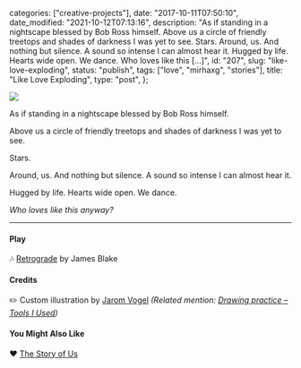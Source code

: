 
  categories: ["creative-projects"],
  date: "2017-10-11T07:50:10",
  date_modified: "2021-10-12T07:13:16",
  description:
    "As if standing in a nightscape blessed by Bob Ross himself. Above us a circle of friendly treetops and shades of darkness I was yet to see. Stars. Around, us. And nothing but silence. A sound so intense I can almost hear it. Hugged by life. Hearts wide open. We dance. Who loves like this […]",
  id: "207",
  slug: "like-love-exploding",
  status: "publish",
  tags: ["love", "mirhaxg", "stories"],
  title: "Like Love Exploding",
  type: "post",
};


![](/pages/posts/like-love-exploding/we_dance_jarom_vogel.jpg)

As if standing in a nightscape blessed by Bob Ross himself.

Above us a circle of friendly treetops and shades of darkness I was yet to see.

Stars.

Around, us. And nothing but silence. A sound so intense I can almost hear it.

Hugged by life. Hearts wide open. We dance.

_Who loves like this anyway?_

---

#### Play

🎶 [Retrograde](https://open.spotify.com/track/2IqjKEBiz0CdLKdkXhxw84) by James Blake

#### Credits

✏️ Custom illustration by [Jarom Vogel](https://www.jaromvogel.com) _(Related mention: [Drawing practice – Tools I Used](/posts/the-knitting-club/#draw-tools-i-used))_

#### You Might Also Like

❤️ [The Story of Us](/posts/the-story-of-us/)
